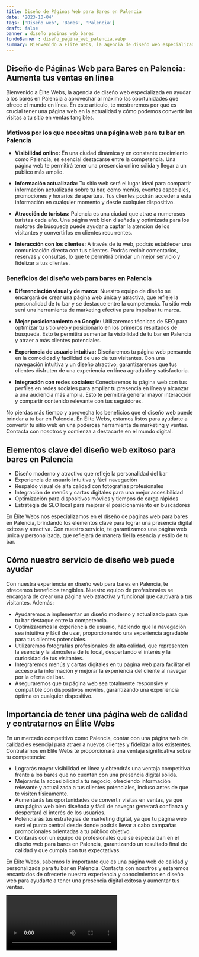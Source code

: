 ```yaml
---
title: Diseño de Páginas Web para Bares en Palencia
date: '2023-10-04'
tags: ['Diseño web', 'Bares', 'Palencia']
draft: false
banner : diseño_paginas_web_bares
fondoBanner : diseño_pagina_web_palencia.webp
summary: Bienvenido a Élite Webs, la agencia de diseño web especializada en ayudar a los bares en Palencia a aprovechar al máximo las oportunidades que ofrece el mundo en línea. En este artículo, te mostraremos por qué es crucial tener una página web en la actualidad y cómo podemos convertir las visitas a tu sitio en ventas tangibles.
---
```


## Diseño de Páginas Web para Bares en Palencia: Aumenta tus ventas en línea

Bienvenido a Élite Webs, la agencia de diseño web especializada en ayudar a los bares en Palencia a aprovechar al máximo las oportunidades que ofrece el mundo en línea. En este artículo, te mostraremos por qué es crucial tener una página web en la actualidad y cómo podemos convertir las visitas a tu sitio en ventas tangibles.

### Motivos por los que necesitas una página web para tu bar en Palencia

* **Visibilidad online:** En una ciudad dinámica y en constante crecimiento como Palencia, es esencial destacarse entre la competencia. Una página web te permitirá tener una presencia online sólida y llegar a un público más amplio.

* **Información actualizada:** Tu sitio web será el lugar ideal para compartir información actualizada sobre tu bar, como menús, eventos especiales, promociones y horarios de apertura. Tus clientes podrán acceder a esta información en cualquier momento y desde cualquier dispositivo.

* **Atracción de turistas:** Palencia es una ciudad que atrae a numerosos turistas cada año. Una página web bien diseñada y optimizada para los motores de búsqueda puede ayudar a captar la atención de los visitantes y convertirlos en clientes recurrentes.

* **Interacción con los clientes:** A través de tu web, podrás establecer una comunicación directa con tus clientes. Podrás recibir comentarios, reservas y consultas, lo que te permitirá brindar un mejor servicio y fidelizar a tus clientes.

### Beneficios del diseño web para bares en Palencia

* **Diferenciación visual y de marca:** Nuestro equipo de diseño se encargará de crear una página web única y atractiva, que refleje la personalidad de tu bar y se destaque entre la competencia. Tu sitio web será una herramienta de marketing efectiva para impulsar tu marca.

* **Mejor posicionamiento en Google:** Utilizaremos técnicas de SEO para optimizar tu sitio web y posicionarlo en los primeros resultados de búsqueda. Esto te permitirá aumentar la visibilidad de tu bar en Palencia y atraer a más clientes potenciales.

* **Experiencia de usuario intuitiva:** Diseñaremos tu página web pensando en la comodidad y facilidad de uso de tus visitantes. Con una navegación intuitiva y un diseño atractivo, garantizaremos que tus clientes disfruten de una experiencia en línea agradable y satisfactoria.

* **Integración con redes sociales:** Conectaremos tu página web con tus perfiles en redes sociales para ampliar tu presencia en línea y alcanzar a una audiencia más amplia. Esto te permitirá generar mayor interacción y compartir contenido relevante con tus seguidores.

No pierdas más tiempo y aprovecha los beneficios que el diseño web puede brindar a tu bar en Palencia. En Élite Webs, estamos listos para ayudarte a convertir tu sitio web en una poderosa herramienta de marketing y ventas. Contacta con nosotros y comienza a destacarte en el mundo digital.

<GifSeo />

<Cta />

## Elementos clave del diseño web exitoso para bares en Palencia

- Diseño moderno y atractivo que refleje la personalidad del bar
- Experiencia de usuario intuitiva y fácil navegación
- Respaldo visual de alta calidad con fotografías profesionales
- Integración de menús y cartas digitales para una mejor accesibilidad
- Optimización para dispositivos móviles y tiempos de carga rápidos
- Estrategia de SEO local para mejorar el posicionamiento en buscadores

En Élite Webs nos especializamos en el diseño de páginas web para bares en Palencia, brindando los elementos clave para lograr una presencia digital exitosa y atractiva. Con nuestro servicio, te garantizamos una página web única y personalizada, que reflejará de manera fiel la esencia y estilo de tu bar.

## Cómo nuestro servicio de diseño web puede ayudar

Con nuestra experiencia en diseño web para bares en Palencia, te ofrecemos beneficios tangibles. Nuestro equipo de profesionales se encargará de crear una página web atractiva y funcional que cautivará a tus visitantes. Además:

- Ayudaremos a implementar un diseño moderno y actualizado para que tu bar destaque entre la competencia.
- Optimizaremos la experiencia de usuario, haciendo que la navegación sea intuitiva y fácil de usar, proporcionando una experiencia agradable para tus clientes potenciales.
- Utilizaremos fotografías profesionales de alta calidad, que representen la esencia y la atmósfera de tu local, despertando el interés y la curiosidad de tus visitantes.
- Integraremos menús y cartas digitales en tu página web para facilitar el acceso a la información y mejorar la experiencia del cliente al navegar por la oferta del bar.
- Aseguraremos que tu página web sea totalmente responsive y compatible con dispositivos móviles, garantizando una experiencia óptima en cualquier dispositivo.

## Importancia de tener una página web de calidad y contratarnos en Élite Webs

En un mercado competitivo como Palencia, contar con una página web de calidad es esencial para atraer a nuevos clientes y fidelizar a los existentes. Contratarnos en Élite Webs te proporcionará una ventaja significativa sobre tu competencia:

- Lograrás mayor visibilidad en línea y obtendrás una ventaja competitiva frente a los bares que no cuentan con una presencia digital sólida.
- Mejorarás la accesibilidad a tu negocio, ofreciendo información relevante y actualizada a tus clientes potenciales, incluso antes de que te visiten físicamente.
- Aumentarás las oportunidades de convertir visitas en ventas, ya que una página web bien diseñada y fácil de navegar generará confianza y despertará el interés de los usuarios.
- Potenciarás tus estrategias de marketing digital, ya que tu página web será el punto central desde donde podrás llevar a cabo campañas promocionales orientadas a tu público objetivo.
- Contarás con un equipo de profesionales que se especializan en el diseño web para bares en Palencia, garantizando un resultado final de calidad y que cumpla con tus expectativas.

En Élite Webs, sabemos lo importante que es una página web de calidad y personalizada para tu bar en Palencia. Contacta con nosotros y estaremos encantados de ofrecerte nuestra experiencia y conocimientos en diseño web para ayudarte a tener una presencia digital exitosa y aumentar tus ventas.

<Video />

<CtaBot job='Bares' city='Palencia'/>

<Gmaps query='Palencia+españa+maps' />